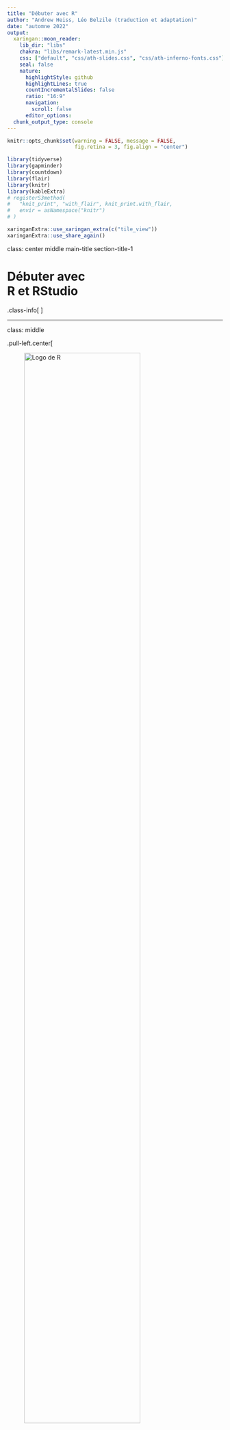 ```yaml
---
title: "Débuter avec R"
author: "Andrew Heiss, Léo Belzile (traduction et adaptation)"
date: "automne 2022"
output:
  xaringan::moon_reader:
    lib_dir: "libs"
    chakra: "libs/remark-latest.min.js"
    css: ["default", "css/ath-slides.css", "css/ath-inferno-fonts.css"]
    seal: false
    nature:
      highlightStyle: github
      highlightLines: true
      countIncrementalSlides: false
      ratio: "16:9"
      navigation:
        scroll: false
      editor_options: 
  chunk_output_type: console
---
```


```r
knitr::opts_chunk$set(warning = FALSE, message = FALSE, 
                      fig.retina = 3, fig.align = "center")
```

```r
library(tidyverse)
library(gapminder)
library(countdown)
library(flair)
library(knitr)
library(kableExtra)
# registerS3method(
#   "knit_print", "with_flair", knit_print.with_flair,
#   envir = asNamespace("knitr")
# )
```

```r
xaringanExtra::use_xaringan_extra(c("tile_view"))
xaringanExtra::use_share_again()
```

class: center middle main-title section-title-1

# Débuter avec<br>**R** et RStudio

.class-info[
<figure>
  <img src="img/01/RStudio.png" alt="RStudio" title="RStudio" width="15%">
</figure>
]

---

class: middle

.pull-left.center[
<figure>
  <img src="img/01/Rlogo.png" alt="Logo de R" title="Logo de **R**" width="80%">
</figure>

.box-inv-1[langage de programmation]
]

.pull-right.center[
<figure>
  <img src="img/01/rstudio-logo.png" alt="Logo de RStudio" title="Logo de RStudio" width="100%">
</figure>

.box-inv-1[environnement de développement intégré]
]

---

class: middle section-title-inv-1

.box-1.large[Un panorama de RStudio]

---

<figure>
  <img src="img/01/rstudio-normal.png" alt="RStudio" title="RStudio" width="100%">
</figure>

---

class: title title-1

# Console 

.pull-left-wide[
<figure>
  <img src="img/01/rstudio-console.png" alt="Console dans RStudio" title="Console dans RStudio" width="100%">
</figure>
]

.pull-right-narrow[
.box-inv-1[R est en attente de vos instructions]

.box-inv-1[Tapez votre code, et appuyez sur Retour pour le compiler]
]

---

class: title title-1 section-title-inv-1

# À votre tour

.pull-left-wide[
<figure>
  <img src="img/01/rstudio-console.png" alt="RStudio console" title="RStudio console" width="100%">
</figure>
]

.pull-right-narrow[
.box-1[Tapez `2 + 2` dans la console]

.box-1[Appuyez sur Retour]
]

---

```r
2 + 2
```

.box-1[Ce calcul est éphémère.<br>Pour recompiler, il faudra retaper les instructions.]

.box-1[On va plutôt enregistrer le code dans un document **R**]

---

class: title title-1

# Panneau avec fichiers

.pull-left-wide[
<figure>
  <img src="img/01/rstudio-files.png" alt="Panneau fichiers de RStudio" title="Panneau fichiers de RStudio" width="100%">
</figure>
]

.pull-right-narrow[
.box-inv-1[Tous les fichiers dans votre répertoire de travail]
]

---

class: title title-1 section-title-inv-1

# À votre tour

.pull-left-wide[
<figure>
  <img src="img/01/rstudio-files.png" alt="RStudio files pane" title="RStudio files pane" width="100%">
</figure>
]

.pull-right-narrow[
.box-1[Trouvez `01_demarrer.Rmd`]

.box-1[Cliquez sur le nom pour ouvrir le fichier]
]

---

class: title title-1

# Panneau source

.pull-left-wide.center[
<figure>
  <img src="img/01/rstudio-editor.png" alt="RStudio source panel" title="RStudio source panel" width="80%">
</figure>
]

.pull-right-narrow[
.box-inv-1[Les documents<br>s'ouvrent ici]
]

---

class: title title-1

# R Markdown

.pull-left.center[
<figure>
  <img src="img/01/rstudio-rmd.png" alt="RStudio R Markdown document" title="RStudio R Markdown document" width="100%">
</figure>
]

.pull-right[
.box-inv-1[Format de document<br>qui combine texte et code]

.box-inv-1[Un livret<br>pour votre analyse]
]

---

class: title title-1

# R Markdown

.pull-left[
<figure>
  <img src="img/01/rstudio-rmd-text.png" alt="RStudio R Markdown text" title="RStudio R Markdown text" width="100%">
</figure>
]

.pull-right[
.box-inv-1.medium[Texte]
]

---

class: title title-1

# R Markdown

.pull-left[
<figure>
  <img src="img/01/rstudio-rmd-code.png" alt="RStudio R Markdown code" title="RStudio R Markdown code" width="100%">
</figure>
]

.pull-right[
.box-inv-1.medium[Texte]

.box-inv-1.medium[Code]
]

---

class: title title-1

# R Markdown

.pull-left[
<figure>
  <img src="img/01/rstudio-rmd-output.png" alt="RStudio R Markdown output" title="RStudio R Markdown output" width="100%">
</figure>
]

.pull-right[
.box-inv-1.medium[Texte]

.box-inv-1.medium[Code]

.box-inv-1.medium[Sortie]
]

---

class: title title-1 section-title-inv-1

# À votre tour

.pull-left[
<figure>
  <img src="img/01/rstudio-rmd-code.png" alt="RStudio R Markdown code" title="RStudio R Markdown code" width="100%">
</figure>
]

.pull-right[
.box-1[Lisez les instructions]

.box-1[Compilez le bloc de code<br>avec le bouton `démarrer`]
]

---

class: title title-1 section-title-inv-1

# À votre tour

.box-1[Ajoutez un nouveau bloc]

.box-1[Inscrivez `2 + 2` et compilez]

---

class: title title-1

# Tricoter

.box-inv-1["Knit" un document R Markdown en un fichier portable]

.center[
<figure>
  <img src="img/01/rstudio-knit.png" alt="RStudio knit button" title="RStudio knit button" width="70%">
</figure>
]

---

class: title title-1

# R Markdown

.box-inv-1.sp-after[Combiner **R** et histoire]

.box-1[Nous l'utiliserons en classe:]

.box-1[Je fournis un script]

.box-1[Vous complétez les sections « À votre tour »]

.box-1[À la fin, vous aurez une copie annotée]

---

class: title title-1 section-title-inv-1

# À votre tour

.box-1[Quelle est la différence entre:]

```r
filter(mtcars, cyl == 4)
```

```r
four_cyls <- filter(mtcars, cyl == 4)
```

.box-1[Trouvez ces instructions dans votre carnet et compilez.<br>Quelle est la différence en sortie?]

---

class: title title-1

# Assignation

.box-inv-1[`<-` assigne la sortie à droite à la variable de gauche]

```r
four_cyls <- filter(mtcars, cyl == 4)
```

---

class: title title-1

# Panneau environnement

.pull-left[
<figure>
  <img src="img/01/rstudio-environment.png" alt="RStudio environment pane" title="RStudio environment pane" width="100%">
</figure>
]

.pull-right[
.box-1[Liste de toutes les<br>variables existantes]
]

---

class: title title-1 section-title-inv-1

# À votre tour

.box-1[Trouvez `four_cyls` dans le panneau environnement.<br>Cliquez sur le nom `four_cyls`]

.box-1[Qu'est-ce qui arrive?]

---

class: title title-1

# Visualisation

.pull-left[
<figure>
  <img src="img/01/rstudio-data-viewer.png" alt="RStudio viewer" title="RStudio viewer" width="100%">
</figure>
]

.pull-right[
.box-1[Cliquer sur un objet dans le panneau environnement l'ouvre dans un onglet de visualisation interactive.]
]


---

class: middle section-title-inv-1

.box-1.large[Paquets]

---

<figure>
  <img src="img/02/packages-base.png" alt="R packages, base" title="paquets **R** de base" width="100%">
</figure>

---

<figure>
  <img src="img/02/packages-packages.png" alt="R packages, other" title="autres paquets **R**" width="100%">
</figure>

---

class: title title-1

# Utiliser des paquets

.pull-left[
```r
install.packages("nom")
```

.box-inv-1[Télécharge les fonctionnalités<br>sur votre ordinateur.]

.box-inv-1[Une fois par ordinateur.]

.box-inv-1[Fichiers téléchargés via le [CRAN](https://cran.r-project.org/web/packages/available_packages_by_name.html).]
]

--

.pull-right[
```r
library("nom")
```

.box-inv-1[Charge le paquet]

.box-inv-1[Effectuer une fois par session]
]
---


class: title title-1 section-title-inv-1

# À votre tour


.box-1[Installez le paquet `remotes`]

.box-1[Utilisez les commandes suivantes pour installer `hecmulti`:]

```r
remotes::install_github("lbelzile/hecmulti")
```

```r
countdown(minutes = 2, play_sound = TRUE, font_size = "1.5em")
```
---

class: title title-1

# `tidyverse`

.pull-left[
.box-inv-1.small[« Le `tidyverse` est une collection de paquets **R** conçus par des programmeurs opiniâtre pour la science des données. Tous les paquets partagent la même philosophie de conception, et ont une grammaire et une structure commune. »
]
]

.pull-right[
<figure>
  <img src="img/02/tidyverse.png" alt="Le tidyverse" title="Le `tidyverse`" width="100%">
</figure>
]

---

class: title title-1

# `tidyverse`

<figure>
  <img src="img/02/tidyverse-language.png" alt="`tidyverse` et langage" title="`tidyverse` et langage" width="100%">
</figure>

???

From "Master the Tidyverse" by RStudio

---

class: title title-1

# Paquet `tidyverse`

.center[
```r
library(tidyverse)
```
]

.box-inv-1[Le paquet `tidyverse` est un raccourci<br>pour installer et charger les paquets clés du *tidyverse*]

---

.pull-left[
```r
install.packages("tidyverse")
```

.tiny[
```r
install.packages("ggplot2")
install.packages("dplyr")
install.packages("tidyr")
install.packages("readr")
install.packages("purrr")
install.packages("tibble")
install.packages("stringr")
install.packages("forcats")
install.packages("lubridate")
install.packages("hms")
install.packages("DBI")
install.packages("haven")
install.packages("httr")
install.packages("jsonlite")
install.packages("readxl")
install.packages("rvest")
install.packages("xml2")
install.packages("modelr")
install.packages("broom")
```
]
]

--

.pull-right[
```r
library("tidyverse")
```

.tiny[
```r
library("ggplot2")
library("dplyr")
library("tidyr")
library("readr")
library("purrr")
library("tibble")
library("stringr")
library("forcats")
```
]
]

---


class: title title-1

# Aides-mémoires

.box-inv-1[Allez à Help > Cheatsheets pour<br>trouver des guides de référence sur certains différents paquets]

.center[
<figure>
  <img src="img/01/rstudio-cheatsheet.png" alt="RStudio cheatsheet" title="RStudio cheatsheet" width="40%">
</figure>
]




---


class: title title-1

# Paquets et fonctionalités


.box-inv-1[Charger un paquet ajoute à l'environnement<br> toutes ses fonctions et données.]

.box-inv-1[Peut masquer des fonctions homonymes!]

```
> library(tidyverse)
── Attaching packages ──────────────── tidyverse 1.3.2 ──
✔ ggplot2 3.3.6     ✔ purrr   0.3.4
✔ tibble  3.1.7     ✔ stringr 1.4.0
✔ tidyr   1.2.0     ✔ forcats 0.5.1
✔ readr   2.1.2     
── Conflicts ─────────────────── tidyverse_conflicts() ──
✖ dplyr::filter() masks stats::filter()
✖ dplyr::lag()    masks stats::lag()
```

---

class: title title-1

# Fonctionalités sans chargement


.box-inv-1[Charger une base de données]

```r
data(bd, package = "nomdupaquet")
```

.box-inv-1[Utiliser directement une fonction]
```r
paquet::fonction(...)
```

---
class: title title-1 section-title-inv-1

# À votre tour


.box-1[Chargez les données `renfe` du paquet `hecmulti`]

```r
countdown(minutes = 1, play_sound = TRUE, font_size = "1.5em")
```

--

```r
data(renfe, package = 'hecmulti')
renfe
```

---


class: middle section-title-inv-1

.box-1.large[Objets, classes et types]

---

class: title title-1

# Vecteurs

.box-inv-1[Objet de base dans **R**]

.box-inv-1[Un vecteur est une liste ordonnée de valeurs de même type<br>(texte, nombres, etc.)]

.box-inv-1[Concaténez avec `c()`:]

```r
c(1, 4, 2, 5, 7)
```

---

class: title title-1

# Types de données de base

<table>
  <tr>
    <td><b>Entier (<i>integer</i>)</b></td>
    <td>Nombre entier</td>
    <td><code class="remark-inline-code">c(1L, 2L, 3L, 4L); 1:4</code></td>
  </tr>
  <tr>
    <td><b>Double</b></td>
    <td>Nombres</td>
    <td><code class="remark-inline-code">c(1, 2.4, 3.14, 4)</code></td>
  </tr>
  <tr>
    <td><b>Caractère (<i>character</i>)</b></td>
    <td>Texte</td>
    <td><code class="remark-inline-code">c("1", "bleu", "plaisir", "monstre")</code></td>
  </tr>
  <tr>
    <td><b>Logique (<i>logical</i>) </b></td>
    <td>Vrai ou faux</td>
    <td><code class="remark-inline-code">c(TRUE, FALSE, TRUE, FALSE)</code></td>
  </tr>
  <tr>
    <td><b>Facteur (<i>factor</i>)</b></td>
    <td>Catégorielle</td>
    <td><code class="remark-inline-code">c("En désaccord", "D'accord", "Neutre")</code></td>
  </tr>
</table>

.box-inv-1[Utiliser la fonction `typeof()`<br> pour déterminer le type d'un vecteur.]
---


class: title title-1

# Fonctions

.center[
```r
flair::decorate('
four_cyls <- filter(mtcars, cyl == 4)
', eval = FALSE) |> 
  flair::flair("filter", background = "#FFDFD1", before = "<b>", after = "</b>")
```
]

.box-inv-1.large[Fonctions égal actions]

--

.box-inv-1[Arguments en intrant, résultats en sortie]

--

.box-inv-1[Spécifier les arguments avec `nomarg = `,  sinon en ordre]


---

class: title title-1

# Aide

.box-inv-1[Pour voir la page d'aide sur une fonction **R**,<br>tapez dans la console:]

.center[
```r
?nom_fonction
# Fonction pas dans l'environnement ou chaîne de caractères
??"normal distribution"
```
]

.box-1[(ou utilisez un moteur de recherche!)]

---

class: title title-1

# Panneau d'aide

.pull-left[
<figure>
  <img src="img/01/rstudio-help.png" alt="RStudio help pane" title="RStudio help pane" width="100%">
</figure>
]

.pull-right[
.box-1[Ces fichiers contiennent notamment des détails sur les arguments des fonctions]

.box-1[Il y a souvent des<br>exemples à la fin]
]

---

class: title title-1 section-title-inv-1

# À votre tour

.box-1[Lisez l'aide pour la fonction `seq`]

.box-1[Ajouter un bloc qui utilise `seq()` pour créer un<br>vecteur de nombres de 5 à 30, espacés par sauts de 5<br>.small[(5, 10, 15, 20, …)]]

```r
countdown(minutes = 2, play_sound = TRUE, font_size = "1.5em")
```

---

```r
seq(from = 5, to = 30, by = 5)
```


---

class: title title-1

# Problèmes fréquents de syntaxe #1

.box-inv-1[Parenthèses ou accolades de fermeture manquante]

```r
mean(mtcars
```

```r
"Oops problème
```

---

class: title title-1

# Problèmes fréquents de syntaxe #2

.box-inv-1[Ajouter des accolades quand ce n'est pas adéquat (et vice versa)]

```r
mean("mtcars")
```

---

class: title title-1 section-title-inv-1

# À votre tour

.box-1[Il y a trois blocs sous "Syntaxe fautive"]

.box-1[Compilez chacune, lisez le message d'erreur et essayez de corriger le code]

---





class: title title-1

# Listes

.box-inv-1[Une liste est une collection d'objets]

```r
maliste <- list(elementun = 2:4, FALSE)
maliste
```

.box-inv-1[Format de sortie fréquent pour les fonctions!]

---



class: title title-1

# Éléments d'une liste

.pull-left[
.box-inv-1[Accéder à un élément<br>par nom avec `$`]
```r
maliste$elementun
```
]

.pull-right[
.box-inv-1[Accéder à un élément<br>par position avec `[[ ]]`]
```r
maliste[[1]]
```
]

---

class: title title-1

# Classes et méthodes

.box-inv-1[La classe d'un objet permet de définir<br> des  fonctions génériques (`methods`)]

```r
methods(class = "lm")
```

.box-inv-1[Autrement dit, le résultat dépend de la classe.]

.box-1[Méthodes fréquentes]
.pull-left-3[
.box-inv-1[impression<br>(`print`)]
]
.pull-middle-3[
.box-inv-1[récapitulatif<br>(`summary`)]

]
.pull-right-3[
.box-inv-1[graphique<br>(`plot`)]
]

---

class: middle section-title-inv-1

.box-1.large[Données rectangulaires]

---

class: title title-1

# Bases de données et tableaux

.box-inv-1.medium[Les bases de données `data.frame` sont utilisées pour stocker les données (comme un chiffrier)]

--

.box-1[`data.frame`: une liste de variables de type potentiellement différents]

--

.box-1[tibble (`tbl`): version `tidyverse`, plus sophistiquée]

---

class: middle section-title-inv-1

.box-1.large[Importer des données]

---

class: title title-1

# Paquets pour l'importation de données

<table>
  <tr>
    <td><img src="img/02/readr.png" alt="readr" title="readr" width="130px"></td>
    <td>Données texte brutes</td>
    <td><code class="remark-inline-code">my_data <- read_csv("file.csv")</code></td>
  </tr>
  <tr>
    <td><img src="img/02/readxl.png" alt="readxl" title="readxl" width="130px"></td>
    <td>Chiffriers Excel</td>
    <td><code class="remark-inline-code">my_data <- read_excel("file.xlsx")</code></td>
  </tr>
  <tr>
    <td><img src="img/02/haven.png" alt="haven" title="haven" width="130px"></td>
    <td>Données Stata, SPSS, et SAS</td>
    <td><code class="remark-inline-code">my_data <- read_stata("file.dta")</code></td>
  </tr>
</table>


